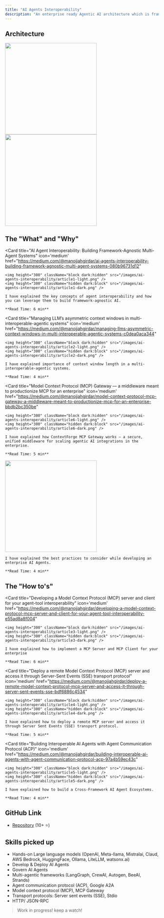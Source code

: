 ```yaml
---
title: "AI Agents Interoperability"
description: "An enterprise ready Agentic AI architecture which is framework and LLM Agnostic."
---
```


## Architecture

<img height="300" className="block dark:hidden" src="/images/ai-agents-interoperability/architecture-light.gif" />
<img height="300" className="hidden dark:block" src="/images/ai-agents-interoperability/architecture-dark.gif" />

## The "What" and "Why"

<CardGroup cols={2}>
  
  <Card
    title="AI Agent Interoperability: Building Framework-Agnostic Multi-Agent Systems"
    icon='medium'
    href="https://medium.com/@manojjahgirdar/ai-agents-interoperability-building-framework-agnostic-multi-agent-systems-080b96731d12"
  >
    <img height="300" className="block dark:hidden" src="/images/ai-agents-interoperability/article1-light.png" />
    <img height="300" className="hidden dark:block" src="/images/ai-agents-interoperability/article1-dark.png" />

    I have explained the key concepts of agent interoperability and how you can leverage them to build framework-agnostic AI.
    
    **Read Time: 6 min**

  </Card>

  <Card
    title="Managing LLM’s asymmetric context windows in multi-interoperable-agentic systems"
    icon='medium'
    href="https://medium.com/@manojjahgirdar/managing-llms-asymmetric-context-windows-in-multi-interoperable-agentic-systems-c0dea0aca344"
  >
    <img height="300" className="block dark:hidden" src="/images/ai-agents-interoperability/article2-light.png" />
    <img height="300" className="hidden dark:block" src="/images/ai-agents-interoperability/article2-dark.png" />

    I have explained importance of context window length in a multi-interoperable-agentic systems.
    
    **Read Time: 4 min**
  </Card>

  <Card
    title="Model Context Protocol (MCP) Gateway — a middleware meant to productionize MCP for an enterprise"
    icon='medium'
    href="https://medium.com/@manojjahgirdar/model-context-protocol-mcp-gateway-a-middleware-meant-to-productionize-mcp-for-an-enterprise-bbdb2bc350be"
  >
    <img height="300" className="block dark:hidden" src="/images/ai-agents-interoperability/article6-light.png" />
    <img height="300" className="hidden dark:block" src="/images/ai-agents-interoperability/article6-dark.png" />

    I have explained how ContextForge MCP Gateway works — a secure, unified middleware for scaling agentic AI integrations in the enterprise.
    
    **Read Time: 5 min**
  </Card>
  <Card
    title="Best practices for developing enterprise AI Agents"
    icon='medium'
    href="https://medium.com/@manojjahgirdar/best-practices-for-developing-enterprise-ai-agents-03588a4abc63"
  >
    <img height="300" src="/images/ai-agents-interoperability/article7.png" />

    I have explained the best practices to consider while developing an enterprise AI Agents.
    
    **Read Time: 4 min**
  </Card>

</CardGroup>

## The "How to's"

<CardGroup cols={2}>
  
  <Card
    title="Developing a Model Context Protocol (MCP) server and client for your agent-tool interoperability"
    icon='medium'
    href="https://medium.com/@manojjahgirdar/developing-a-model-context-protocol-mcp-server-and-client-for-your-agent-tool-interoperability-e55ad8a8f004"
  >
    <img height="300" className="block dark:hidden" src="/images/ai-agents-interoperability/article3-light.png" />
    <img height="300" className="hidden dark:block" src="/images/ai-agents-interoperability/article3-dark.png" />

    I have explained how to implement a MCP Server and MCP Client for your enterprise
    
    **Read Time: 6 min**

  </Card>

  <Card
    title="Deploy a remote Model Context Protocol (MCP) server and access it through Server-Sent Events (SSE) transport protocol"
    icon='medium'
    href="https://medium.com/@manojjahgirdar/deploy-a-remote-model-context-protocol-mcp-server-and-access-it-through-server-sent-events-sse-bdf6886c4534"
  >
    <img height="300" className="block dark:hidden" src="/images/ai-agents-interoperability/article4-light.png" />
    <img height="300" className="hidden dark:block" src="/images/ai-agents-interoperability/article4-dark.png" />

    I have explained how to deploy a remote MCP server and access it through Server Sent Events (SSE) transport protocol.
    
    **Read Time: 5 min**
  </Card>

  <Card
    title="Building Interoperable AI Agents with Agent Communication Protocol (ACP)"
    icon='medium'
    href="https://medium.com/@manojjahgirdar/building-interoperable-ai-agents-with-agent-communication-protocol-acp-97a4b59ec43c"
  >
    <img height="300" className="block dark:hidden" src="/images/ai-agents-interoperability/article5-light.png" />
    <img height="300" className="hidden dark:block" src="/images/ai-agents-interoperability/article5-dark.png" />

    I have explained how to build a Cross-Framework AI Agent Ecosystems.
    
    **Read Time: 4 min**
  </Card>

</CardGroup>

## GitHub Link

- [Repository](https://github.com/manojjahgirdar/ai-agents-interoperability) (10+ ⭐️)

## Skills picked up

- Hands-on Large language models (OpenAI, Meta-llama, Mistralai, Claud, AWS Bedrock, HuggingFace, Ollama, LiteLLM, watsonx.ai)
- Develop & Deploy AI Agents
- Govern AI Agents
- Multi-agentic frameworks (LangGraph, CrewAI, Autogen, BeeAI, Strands)
- Agent communication protocol (ACP), Google A2A
- Model context protocol (MCP), MCP Gateway
- Transport protocols: Server sent events (SSE), Stdio
- HTTP/ JSON-RPC

> Work in progress! keep a watch!